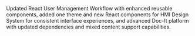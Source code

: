 Updated React User Management Workflow with enhanced reusable components, added one theme and new React components for HMI Design System for consistent interface experiences, and advanced Doc-It platform with updated dependencies and mixed content support capabilities.

